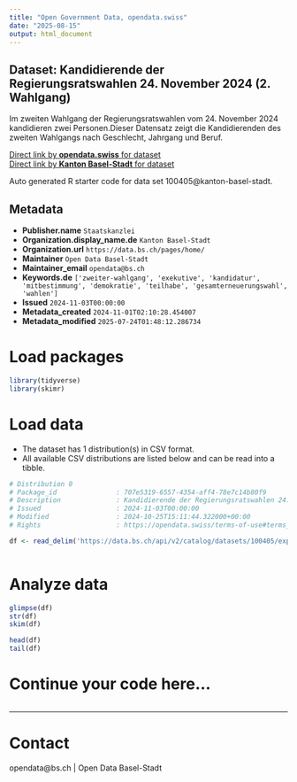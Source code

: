 ```yaml
---
title: "Open Government Data, opendata.swiss"
date: "2025-08-15"
output: html_document
---
```


## Dataset: Kandidierende der Regierungsratswahlen 24. November 2024 (2. Wahlgang)

Im zweiten Wahlgang der Regierungsratswahlen vom 24. November 2024 kandidieren zwei Personen.Dieser Datensatz zeigt die Kandidierenden des zweiten Wahlgangs nach Geschlecht, Jahrgang und Beruf.

[Direct link by **opendata.swiss** for dataset](https://opendata.swiss/de/dataset/kandidierende-der-regierungsratswahl-24-november-2024-2-wahlgang)<br>
[Direct link by **Kanton Basel-Stadt** for dataset](https://data.bs.ch/explore/dataset/100405/)

Auto generated R starter code for data set 100405@kanton-basel-stadt.

## Metadata

- **Publisher.name** `Staatskanzlei`
- **Organization.display_name.de** `Kanton Basel-Stadt`
- **Organization.url** `https://data.bs.ch/pages/home/`
- **Maintainer** `Open Data Basel-Stadt`
- **Maintainer_email** `opendata@bs.ch`
- **Keywords.de** `['zweiter-wahlgang', 'exekutive', 'kandidatur', 'mitbestimmung', 'demokratie', 'teilhabe', 'gesamterneuerungswahl', 'wahlen']`
- **Issued** `2024-11-03T00:00:00`
- **Metadata_created** `2024-11-01T02:10:28.454007`
- **Metadata_modified** `2025-07-24T01:48:12.286734`


# Load packages

```r

library(tidyverse)
library(skimr)

```

# Load data

-   The dataset has 1 distribution(s) in CSV format.
-   All available CSV distributions are listed below and can be read into a tibble.

```r

# Distribution 0
# Package_id               : 707e5319-6557-4354-aff4-78e7c14b80f9
# Description              : Kandidierende der Regierungsratswahlen 24. November 2024 (2. Wahlgang) (csv)
# Issued                   : 2024-11-03T00:00:00
# Modified                 : 2024-10-25T15:11:44.322000+00:00
# Rights                   : https://opendata.swiss/terms-of-use#terms_by

df <- read_delim('https://data.bs.ch/api/v2/catalog/datasets/100405/exports/csv?use_labels=true')



```

# Analyze data

```r

glimpse(df)
str(df)
skim(df)

head(df)
tail(df)

```

# Continue your code here...

```r

```

------------------------------------------------------------------------

# Contact

opendata@bs.ch | Open Data Basel-Stadt
